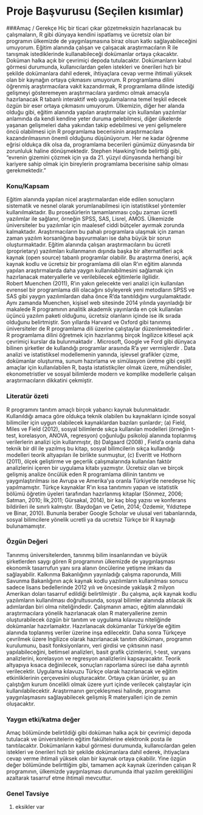 # Proje Başvurusu (Seçilen kısımlar) 

###Amaç / Gerekçe
Hiç bir ticari çıkar gözetmeksizin hazırlanacak bu çalışmaların, R gibi dünyaya kendini ispatlamış ve ücretsiz olan bir programın ülkemizde de yaygınlaşmasına biraz olsun katkı sağlayabileceğini umuyorum. Eğitim alanında çalışan ve çalışacak araştırmacıların R ile tanışmak istediklerinde kullanabileceği dokümanlar ortaya çıkacaktır. Doküman halka açık bir çevrimiçi depoda tutulacaktır. Dokümanların kabul görmesi durumunda, kullanıcılardan gelen istekleri ve önerileri hızlı bir şekilde dokümanlara dahil ederek, ihtiyaçlara cevap verme ihtimali yüksek olan bir kaynağın ortaya çıkmasını umuyorum.
R programlama dilini öğrenmiş araştırmacılara vakit kazandırmak, R programlama dilinde istediği gelişmeyi gösteremeyen araştırmacılara yardımcı olmak amacıyla hazırlanacak R tabanlı interaktif web uygulamalarına temel teşkil edecek özgün bir eser ortaya çıkmasını umuyorum.
Ülkemizin, diğer her alanda olduğu gibi, eğitim alanında yapılan araştırmalar için kullanılan yazılımlar anlamında da kendi kendine yeter duruma gelebilmesi, diğer ülkelerde yaşanan gelişmeleri daha yakından takip edebilmesi ve yeni gelişmelere öncü olabilmesi için R programlama becerisinin araştırmacılara kazandırılmasının önemli olduğunu düşünüyorum. Her ne kadar öğrenme eğrisi oldukça dik olsa da, programlama becerileri günümüz dünyasında bir zorunluluk haline dönüşmektedir. Stephen Hawking’inde belirttiği gibi, “evrenin gizemini çözmek için ya da 21. yüzyıl dünyasında herhangi bir kariyere sahip olmak için bireylerin programlama becerisine sahip olması gerekmektedir.” 


### Konu/Kapsam
Eğitim alanında yapılan nicel araştırmalardan elde edilen sonuçların sistematik ve nesnel olarak yorumlanabilmesi için istatistiksel yöntemler kullanılmaktadır. Bu prosedürlerin tamamlanması çoğu zaman ücretli yazılımlar ile sağlanır, örneğin SPSS, SAS, Lisrel, AMOS. Ülkemizde üniversiteler bu yazılımlar için maalesef ciddi bütçeler ayırmak zorunda kalmaktadır. Araştırmacıların bu pahalı programlara ulaşmak için zaman zaman yazılım korsanlığına başvurmaları ise daha büyük bir sorun oluşturmaktadır. Eğitim alanında çalışan araştırmacıların bu ücretli (proprietary) yazılımları kullanmanın dışında başka bir alternatifleri açık kaynak (open source) tabanlı programlar olabilir. Bu araştırma önerisi, açık kaynak kodlu ve ücretsiz bir programlama dili olan R’ın eğitim alanında yapılan araştırmalarda daha yaygın kullanılabilmesini sağlamak için hazırlanacak materyallerle ve verilebilecek eğitimlerle ilgilidir.  
Robert Muenchen (2011), R’ın yakın gelecekte veri analizi için kullanılan evrensel bir programlama dili olacağını söyleyerek yeni metodların SPSS ve SAS gibi yaygın yazılımlardan daha önce R’da tanıtıldığını vurgulamaktadır. Aynı zamanda Muenchen, kişisel web sitesinde 2014 yılında yayınladığı bir makalede  R programının analitik akademik yayınlarda en çok kullanılan üçüncü yazılım paketi olduğunu, ücretsiz olanların içinde ise ilk sırada olduğunu belirtmiştir. Son yıllarda Harvard ve Oxford gibi tanınmış üniversiteler de R programlama dili üzerine çalıştaylar düzenlemektedirler . R programlama dilini öğretmek için hazırlanmış birçok İngilizce kitlesel açık çevrimiçi kurslar da bulunmaktadır . Microsoft, Google ve Ford gibi dünyaca bilinen şirketler de kullandığı programlar arasında R’a yer vermişlerdir . 
Data analizi ve istatistiksel modellemenin yanında, işlevsel grafikler çizme, dokümanlar oluşturma, sunum hazırlama ve simülasyon üretme gibi çeşitli amaçlar için kullanılabilen R, başta istatistikçiler olmak üzere, mühendisler, ekonometristler ve sosyal bilimlerde modern ve komplike modellerle çalışan araştırmacıların dikkatini çekmiştir.

### Literatür özeti
R programını tanıtım amaçlı birçok yabancı kaynak bulunmaktadır. Kullanıldığı amaca göre oldukça teknik olabilen bu kaynakların içinde sosyal bilimciler için uygun olabilecek kaynaklardan bazıları şunlardır; (a) Field, Miles ve Field (2012), sosyal bilimlerde sıkça kullanılan modelleri (örneğin t-test, korelasyon, ANOVA, regresyon) çoğunluğu psikoloji alanında toplanmış verilerlerin analizi için kullanmıştır, (b) Dalgaard (2008) , Field’a oranla daha teknik bir dil ile yazılmış bu kitap, sosyal bilimcilerin sıkça kullandığı modelleri teorik altyapıları ile birlikte sunmuştur, (c) Everitt ve Hothorn (2011), ölçek geliştirme ve geçerlik çalışmalarında kullanılan faktör analizlerini içeren bir uygulama kitabı yazmıştır. Ücretsiz olan ve birçok gelişmiş analize öncülük eden R programlama dilinin tanıtımı ve yaygınlaştırılması ise Avrupa ve Amerika’ya oranla  Türkiye’de neredeyse hiç yapılmamıştır. Türkçe kaynaklar R’ın kısa tanıtımını yapan ve istatistik bölümü öğretim üyeleri tarafından hazırlanmış kitaplar (Sönmez, 2006; Satman, 2010; İlk,2011; Gürsakal, 2014),  bir kaç blog yazısı ve konferans bildirileri ile sınırlı kalmıştır. (Baydoğan ve Çetin, 2014; Özdemir, Yıldıztepe ve Binar, 2010).  Bununla beraber Google Scholar ve ulusal veri tabanlarında, sosyal bilimcilere yönelik ucretli ya da ucretsiz Türkçe bir R kaynağı bulunamamıştır.

### Özgün Değeri
Tanınmış üniversitelerden, tanınmış bilim insanlarından ve büyük şirketlerden saygı gören R programının ülkemizde de yaygınlaşması ekonomik tasarrufun yanı sıra alanın öncülerine yetişme imkanı da sağlayabilir. Kalkınma Bakanlığının yayınladığı çalışma raporunda, Milli Savunma Bakanlığının açık kaynak kodlu yazılımların kullanılması sonucu sadece lisans bedellerinde 2012 yılı ve öncesinde yaklaşık 2 milyon Amerikan doları tasarruf edildiği belirtilmiştir . Bu çalışma, açık kaynak kodlu yazılımların kullanılması doğrultusunda, sosyal bilimler alanında atılacak ilk adımlardan biri olma niteliğindedir. Çalışmanın amacı, eğitim alanındaki araştırmacılara yönelik hazırlanacak olan R materyallerine zemin oluşturabilecek özgün bir tanıtım ve uygulama kılavuzu niteliğinde dokümanlar hazırlamaktır. Hazırlanacak dokümanlar Türkiye’de eğitim alanında toplanmış veriler üzerine inşa edilecektir. Daha sonra Türkçeye çevrilmek üzere İngilizce olarak hazırlanacak tanıtım dökümanı, programın kurulumunu, basit fonksiyonlarını, veri girdisi ve çıktısının nasıl yapılabileceğini, betimsel analizleri, basit grafik çizimlerini, t-test, varyans analizlerini, korelasyon ve regresyon analizlerini kapsayacaktır. Teorik altyapıya kısaca değinilecek, sonuçları raporlama süreci ise daha ayrıntılı verilecektir. Uygulama kılavuzu Türkçe olarak hazırlanacak ve eğitim etkinliklerinin çerçevesini oluşturacaktır. Ortaya çıkan ürünler, şu an çalıştığım kurum öncelikli olmak üzere yurt içinde verilecek çalıştaylar için kullanılabilecektir. Araştırmanın gerçekleşmesi halinde, programın yaygınlaşmasını sağlayabilecek gelişmiş R materyalleri  için de zemin oluşacaktır. 

### Yaygın etki/katma değer
Amaç bölümünde belirtildiği gibi doküman halka açık bir çevrimiçi depoda tutulacak ve üniversitelerin eğitim fakültelerine elektronik posta ile tanıtılacaktır. Dokümanların kabul görmesi durumunda, kullanıcılardan gelen istekleri ve önerileri hızlı bir şekilde dokümanlara dahil ederek, ihtiyaçlara cevap verme ihtimali yüksek olan bir kaynak ortaya çıkabilir. Yine özgün değer bölümünde belirttiğim gibi, tamamen açık kaynak üzerinden çalışan R programının, ülkemizde yaygınlaşması durumunda ithal yazılım gerekliliğini azaltarak tasarruf etme ihtimali mevcuttur.

### Genel Tavsiye
1) eksikler var
